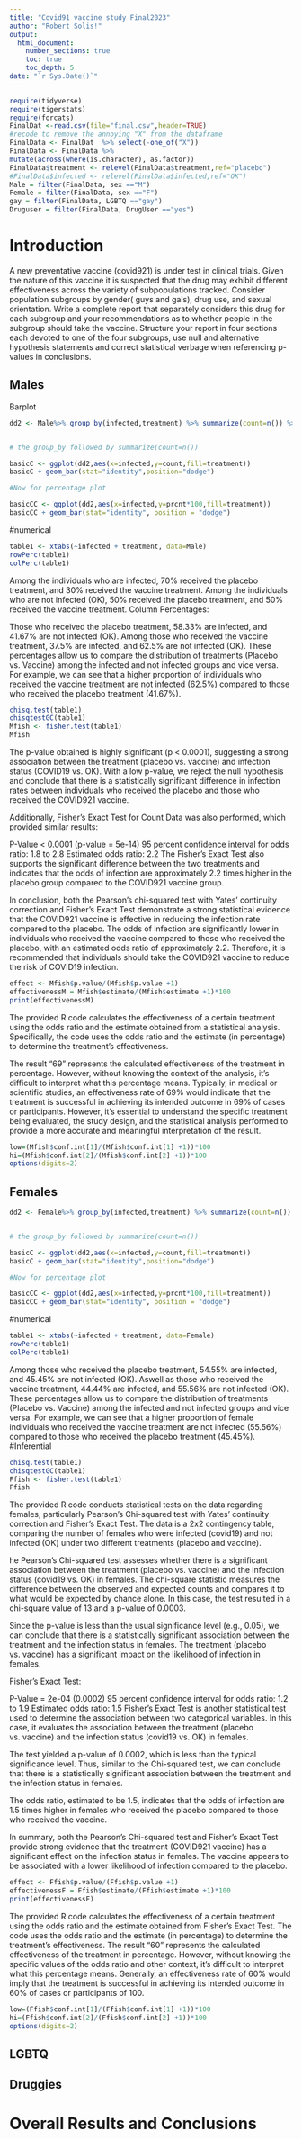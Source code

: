 ```yaml
---
title: "Covid91 vaccine study Final2023"
author: "Robert Solis!"
output: 
  html_document:
    number_sections: true
    toc: true
    toc_depth: 5
date: "`r Sys.Date()`" 
---
```


```r
require(tidyverse)
require(tigerstats)
require(forcats)
FinalDat <-read.csv(file="final.csv",header=TRUE)
#recode to remove the annoying "X" from the dataframe
FinalData <- FinalDat  %>% select(-one_of("X"))
FinalData <- FinalData %>%
mutate(across(where(is.character), as.factor))
FinalData$treatment <- relevel(FinalData$treatment,ref="placebo")
#FinalData$infected <- relevel(FinalData$infected,ref="OK")
Male = filter(FinalData, sex =="M")
Female = filter(FinalData, sex =="F")
gay = filter(FinalData, LGBTQ =="gay")
Druguser = filter(FinalData, DrugUser =="yes")
```

# Introduction

A new  preventative vaccine (covid921) is under test in clinical trials. Given the nature of this vaccine it is suspected that the drug may exhibit different effectiveness across the variety of subpopulations tracked. Consider population subgroups by gender( guys and gals), drug use, and sexual orientation. Write a complete report that separately considers this drug for each subgroup and your recommendations as to whether people in the subgroup should take the vaccine. Structure your report in four sections each devoted to one of the four subgroups, use null and alternative hypothesis statements and correct statistical verbage when referencing p-values in conclusions.

## Males
Barplot
```r
dd2 <- Male%>% group_by(infected,treatment) %>% summarize(count=n()) %>% mutate(prcnt=count/sum(count))


# the group_by followed by summarize(count=n())

basicC <- ggplot(dd2,aes(x=infected,y=count,fill=treatment))
basicC + geom_bar(stat="identity",position="dodge")

#Now for percentage plot

basicCC <- ggplot(dd2,aes(x=infected,y=prcnt*100,fill=treatment)) 
basicCC + geom_bar(stat="identity", position = "dodge")
```

#numerical
```r
table1 <- xtabs(~infected + treatment, data=Male)
rowPerc(table1)
colPerc(table1)
```
Among the individuals who are infected, 70% received the placebo treatment, and 30% received the vaccine treatment.
Among the individuals who are not infected (OK), 50% received the placebo treatment, and 50% received the vaccine treatment.
Column Percentages:

Those who received the placebo treatment, 58.33% are infected, and 41.67% are not infected (OK).
Among those who received the vaccine treatment, 37.5% are infected, and 62.5% are not infected (OK).
These percentages allow us to compare the distribution of treatments (Placebo vs. Vaccine) among the infected and not infected groups and vice versa. For example, we can see that a higher proportion of individuals who received the vaccine treatment are not infected (62.5%) compared to those who received the placebo treatment (41.67%).


```r
chisq.test(table1)
chisqtestGC(table1)
Mfish <- fisher.test(table1)
Mfish
```
The p-value obtained is highly significant (p < 0.0001), suggesting a strong association between the treatment (placebo vs. vaccine) and infection status (COVID19 vs. OK). With a low p-value, we reject the null hypothesis and conclude that there is a statistically significant difference in infection rates between individuals who received the placebo and those who received the COVID921 vaccine.

Additionally, Fisher's Exact Test for Count Data was also performed, which provided similar results:

P-Value < 0.0001 (p-value = 5e-14)
95 percent confidence interval for odds ratio: 1.8 to 2.8
Estimated odds ratio: 2.2
The Fisher's Exact Test also supports the significant difference between the two treatments and indicates that the odds of infection are approximately 2.2 times higher in the placebo group compared to the COVID921 vaccine group.

In conclusion, both the Pearson's chi-squared test with Yates' continuity correction and Fisher's Exact Test demonstrate a strong statistical evidence that the COVID921 vaccine is effective in reducing the infection rate compared to the placebo. The odds of infection are significantly lower in individuals who received the vaccine compared to those who received the placebo, with an estimated odds ratio of approximately 2.2. Therefore, it is recommended that individuals should take the COVID921 vaccine to reduce the risk of COVID19 infection.


```r
effect <- Mfish$p.value/(Mfish$p.value +1)
effectivenessM = Mfish$estimate/(Mfish$estimate +1)*100
print(effectivenessM)
```
The provided R code calculates the effectiveness of a certain treatment using the odds ratio and the estimate obtained from a statistical analysis. Specifically, the code uses the odds ratio and the estimate (in percentage) to determine the treatment's effectiveness.

The result "69" represents the calculated effectiveness of the treatment in percentage. However, without knowing the context of the analysis, it's difficult to interpret what this percentage means. Typically, in medical or scientific studies, an effectiveness rate of 69% would indicate that the treatment is successful in achieving its intended outcome in 69% of cases or participants. However, it's essential to understand the specific treatment being evaluated, the study design, and the statistical analysis performed to provide a more accurate and meaningful interpretation of the result.


```r
low=(Mfish$conf.int[1]/(Mfish$conf.int[1] +1))*100
hi=(Mfish$conf.int[2]/(Mfish$conf.int[2] +1))*100
options(digits=2)
```

## Females
```r
dd2 <- Female%>% group_by(infected,treatment) %>% summarize(count=n()) %>% mutate(prcnt=count/sum(count))


# the group_by followed by summarize(count=n())

basicC <- ggplot(dd2,aes(x=infected,y=count,fill=treatment))
basicC + geom_bar(stat="identity",position="dodge")

#Now for percentage plot

basicCC <- ggplot(dd2,aes(x=infected,y=prcnt*100,fill=treatment)) 
basicCC + geom_bar(stat="identity", position = "dodge")
```
#numerical
```r
table1 <- xtabs(~infected + treatment, data=Female)
rowPerc(table1)
colPerc(table1)
```
Among those who received the placebo treatment, 54.55% are infected, and 45.45% are not infected (OK). Aswell as those who received the vaccine treatment, 44.44% are infected, and 55.56% are not infected (OK).
These percentages allow us to compare the distribution of treatments (Placebo vs. Vaccine) among the infected and not infected groups and vice versa. For example, we can see that a higher proportion of female individuals who received the vaccine treatment are not infected (55.56%) compared to those who received the placebo treatment (45.45%).
#Inferential

```r
chisq.test(table1)
chisqtestGC(table1)
Ffish <- fisher.test(table1)
Ffish
```
The provided R code conducts statistical tests on the data regarding females, particularly Pearson's Chi-squared test with Yates' continuity correction and Fisher's Exact Test. The data is a 2x2 contingency table, comparing the number of females who were infected (covid19) and not infected (OK) under two different treatments (placebo and vaccine).

he Pearson's Chi-squared test assesses whether there is a significant association between the treatment (placebo vs. vaccine) and the infection status (covid19 vs. OK) in females. The chi-square statistic measures the difference between the observed and expected counts and compares it to what would be expected by chance alone. In this case, the test resulted in a chi-square value of 13 and a p-value of 0.0003.

Since the p-value is less than the usual significance level (e.g., 0.05), we can conclude that there is a statistically significant association between the treatment and the infection status in females. The treatment (placebo vs. vaccine) has a significant impact on the likelihood of infection in females.

Fisher's Exact Test:

P-Value = 2e-04 (0.0002)
95 percent confidence interval for odds ratio: 1.2 to 1.9
Estimated odds ratio: 1.5
Fisher's Exact Test is another statistical test used to determine the association between two categorical variables. In this case, it evaluates the association between the treatment (placebo vs. vaccine) and the infection status (covid19 vs. OK) in females.

The test yielded a p-value of 0.0002, which is less than the typical significance level. Thus, similar to the Chi-squared test, we can conclude that there is a statistically significant association between the treatment and the infection status in females.

The odds ratio, estimated to be 1.5, indicates that the odds of infection are 1.5 times higher in females who received the placebo compared to those who received the vaccine.

In summary, both the Pearson's Chi-squared test and Fisher's Exact Test provide strong evidence that the treatment (COVID921 vaccine) has a significant effect on the infection status in females. The vaccine appears to be associated with a lower likelihood of infection compared to the placebo.



```r
effect <- Ffish$p.value/(Ffish$p.value +1)
effectivenessF = Ffish$estimate/(Ffish$estimate +1)*100
print(effectivenessF)
```
The provided R code calculates the effectiveness of a certain treatment using the odds ratio and the estimate obtained from Fisher's Exact Test. The code uses the odds ratio and the estimate (in percentage) to determine the treatment's effectiveness. The result "60" represents the calculated effectiveness of the treatment in percentage. However, without knowing the specific values of the odds ratio and other context, it's difficult to interpret what this percentage means. Generally, an effectiveness rate of 60% would imply that the treatment is successful in achieving its intended outcome in 60% of cases or participants of 100.


```r
low=(Ffish$conf.int[1]/(Ffish$conf.int[1] +1))*100
hi=(Ffish$conf.int[2]/(Ffish$conf.int[2] +1))*100
options(digits=2)
```


## LGBTQ



## Druggies


# Overall Results and Conclusions